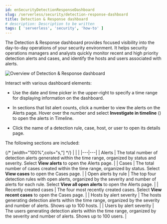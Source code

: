 ```yaml
---
id: enSecurityDetectionResponseDashboard
slug: /serverless/security/detection-response-dashboard
title: Detection & Response dashboard
# description: Description to be written
tags: [ 'serverless', 'security', 'how-to' ]
---
```


<div id="detection-response-dashboard"></div>

The Detection & Response dashboard provides focused visibility into the day-to-day operations of your security environment. It helps security operations managers and analysts quickly monitor recent and high priority detection alerts and cases, and identify the hosts and users associated with alerts.

![Overview of Detection & Response dashboard](../images/detection-response-dashboard/-detections-detection-response-dashboard.png)

Interact with various dashboard elements:

* Use the date and time picker in the upper-right to specify a time range for displaying information on the dashboard. 

* In sections that list alert counts, click a number to view the alerts on the Alerts page. Hover over the number and select **Investigate in timeline** (<DocIcon type="timeline" title="Timeline" />) to open the alerts in Timeline.

* Click the name of a detection rule, case, host, or user to open its details page.

The following sections are included:

{/* [width="100%",cols="s,"] */}
|  |  |
|---|---|
| Alerts | The total number of detection alerts generated within the time range, organized by status and severity. Select **View alerts** to open the Alerts page. |
| Cases | The total number of cases created within the time range, organized by status. Select **View cases** to open the Cases page. |
| Open alerts by rule | The top four detection rules with open alerts, organized by the severity and number of alerts for each rule. Select **View all open alerts** to open the Alerts page. |
| Recently created cases | The four most recently created cases. Select **View recent cases** to open the Cases page. |
| Hosts by alert severity | The hosts generating detection alerts within the time range, organized by the severity and number of alerts. Shows up to 100 hosts. |
| Users by alert severity | The users generating detection alerts within the time range, organized by the severity and number of alerts. Shows up to 100 users. |
